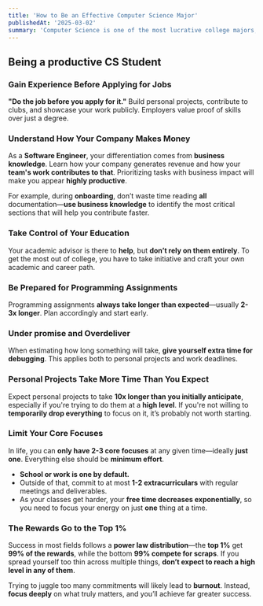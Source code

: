 ```yaml
---
title: 'How to Be an Effective Computer Science Major'
publishedAt: '2025-03-02'
summary: 'Computer Science is one of the most lucrative college majors, but it can also be one of the most competitive and mentally draining fields of study. To thrive, you need to take care of your mental and physical health while also fostering strong social relationships.'
---
```

## Being a productive CS Student

### Gain Experience Before Applying for Jobs

**"Do the job before you apply for it."** Build personal projects, contribute to clubs, and showcase your work publicly. Employers value proof of skills over just a degree.

### Understand How Your Company Makes Money

As a **Software Engineer**, your differentiation comes from **business knowledge**. Learn how your company generates revenue and how your **team's work contributes to that**. Prioritizing tasks with business impact will make you appear **highly productive**.

For example, during **onboarding**, don’t waste time reading **all** documentation—**use business knowledge** to identify the most critical sections that will help you contribute faster.

### Take Control of Your Education

Your academic advisor is there to **help**, but **don’t rely on them entirely**. To get the most out of college, you have to take initiative and craft your own academic and career path.

### Be Prepared for Programming Assignments

Programming assignments **always take longer than expected**—usually **2-3x longer**. Plan accordingly and start early.

### Under promise and Overdeliver

When estimating how long something will take, **give yourself extra time for debugging**. This applies both to personal projects and work deadlines.

### Personal Projects Take More Time Than You Expect

Expect personal projects to take **10x longer than you initially anticipate**, especially if you're trying to do them at a **high level**. If you're not willing to **temporarily drop everything** to focus on it, it’s probably not worth starting.

### Limit Your Core Focuses

In life, you can **only have 2-3 core focuses** at any given time—ideally **just one**. Everything else should be **minimum effort**.

- **School or work is one by default.**
- Outside of that, commit to at most **1-2 extracurriculars** with regular meetings and deliverables.
- As your classes get harder, your **free time decreases exponentially**, so you need to focus your energy on just **one** thing at a time.

### The Rewards Go to the Top 1%

Success in most fields follows a **power law distribution**—the **top 1%** get **99% of the rewards**, while the bottom **99% compete for scraps**. If you spread yourself too thin across multiple things, **don’t expect to reach a high level in any of them**.

Trying to juggle too many commitments will likely lead to **burnout**. Instead, **focus deeply** on what truly matters, and you’ll achieve far greater success.
